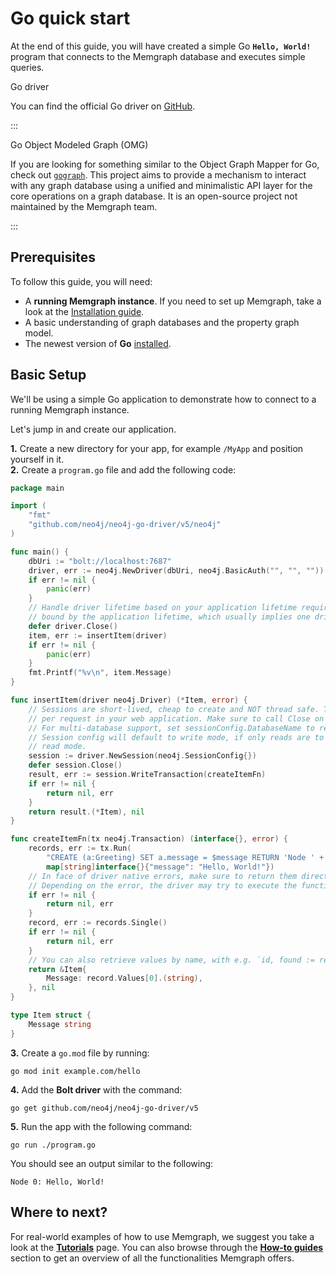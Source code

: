 
# Go quick start

At the end of this guide, you will have created a simple Go **`Hello, World!`**
program that connects to the Memgraph database and executes simple queries.

<Callout type="info"> Go driver

You can find the official Go driver on
[GitHub](https://github.com/neo4j/neo4j-go-driver).

:::

<Callout type="info"> Go Object Modeled Graph (OMG)

If you are looking for something similar to the Object Graph Mapper for Go, check out [`gograph`](https://github.com/prahaladd/gograph). This project aims to provide a mechanism to interact with any graph database using a unified and minimalistic API layer for the core operations on a graph database. It is an open-source project not maintained by the Memgraph team.

:::

## Prerequisites

To follow this guide, you will need:

- A **running Memgraph instance**. If you need to set up Memgraph, take a look
  at the [Installation guide](/installation/overview.mdx).
- A basic understanding of graph databases and the property graph model.
- The newest version of **Go** [installed](https://golang.org/doc/install).

## Basic Setup

We'll be using a simple Go application to demonstrate how to connect to a
running Memgraph instance.

Let's jump in and create our application.

**1.** Create a new directory for your app, for example `/MyApp` and position
yourself in it.<br /> **2.** Create a `program.go` file and add the following
code:

```go
package main

import (
    "fmt"
    "github.com/neo4j/neo4j-go-driver/v5/neo4j"
)

func main() {
    dbUri := "bolt://localhost:7687"
    driver, err := neo4j.NewDriver(dbUri, neo4j.BasicAuth("", "", ""))
    if err != nil {
        panic(err)
    }
    // Handle driver lifetime based on your application lifetime requirements  driver's lifetime is usually
    // bound by the application lifetime, which usually implies one driver instance per application
    defer driver.Close()
    item, err := insertItem(driver)
    if err != nil {
        panic(err)
    }
    fmt.Printf("%v\n", item.Message)
}

func insertItem(driver neo4j.Driver) (*Item, error) {
    // Sessions are short-lived, cheap to create and NOT thread safe. Typically create one or more sessions
    // per request in your web application. Make sure to call Close on the session when done.
    // For multi-database support, set sessionConfig.DatabaseName to requested database
    // Session config will default to write mode, if only reads are to be used configure session for
    // read mode.
    session := driver.NewSession(neo4j.SessionConfig{})
    defer session.Close()
    result, err := session.WriteTransaction(createItemFn)
    if err != nil {
        return nil, err
    }
    return result.(*Item), nil
}

func createItemFn(tx neo4j.Transaction) (interface{}, error) {
    records, err := tx.Run(
        "CREATE (a:Greeting) SET a.message = $message RETURN 'Node ' + id(a) + ': ' + a.message",
        map[string]interface{}{"message": "Hello, World!"})
    // In face of driver native errors, make sure to return them directly.
    // Depending on the error, the driver may try to execute the function again.
    if err != nil {
        return nil, err
    }
    record, err := records.Single()
    if err != nil {
        return nil, err
    }
    // You can also retrieve values by name, with e.g. `id, found := record.Get("n.id")`
    return &Item{
        Message: record.Values[0].(string),
    }, nil
}

type Item struct {
    Message string
}
```

**3.** Create a `go.mod` file by running:

```
go mod init example.com/hello
```

**4.** Add the **Bolt driver** with the command:

```
go get github.com/neo4j/neo4j-go-driver/v5
```

**5.** Run the app with the following command:

```
go run ./program.go
```

You should see an output similar to the following:

```
Node 0: Hello, World!
```

## Where to next?

For real-world examples of how to use Memgraph, we suggest you take a look at
the **[Tutorials](/tutorials/overview.md)** page. You can also browse through
the **[How-to guides](/how-to-guides/overview.md)** section to get an overview
of all the functionalities Memgraph offers.

